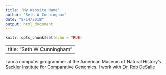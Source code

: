 ```yaml
---
title: "My Website Name"
author: "Seth W Cunningham"
date: "8/14/2018"
output: html_document
---
```


```r
knitr::opts_chunk$set(echo = TRUE)
```

---
title: "Seth W Cunningham"
---

I am a computer programmer at the American Museum of Natural History's [Sackler Institute for Comparative Genomics](https://www.amnh.org/our-research/sackler-institute-for-comparative-genomics).
I work with [Dr. Rob DeSalle](https://www.amnh.org/our-research/staff-directory/robert-desalle/)

